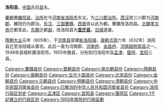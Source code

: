 '''洛阳县'''，[[中国|中国]]古旧[[县|县]]名。

[[秦朝|秦朝]]置[[雒阳县|雒阳县]]，[[治所|治所]]在今[[河南省|河南省]][[洛阳市|洛阳市]]东北。为[[三川郡|三川郡]][[治所|治所]]。[[西汉|西汉]]改三川郡为[[河南郡|河南郡]]，雒阳仍为郡治。[[东汉|东汉]]、[[三国|三国]][[曹魏|曹魏]]、[[西晋|西晋]]皆以此为都。曹魏改洛阳县。[[北魏孝文帝|北魏孝文帝]]迁都至此，[[东魏|东魏]]迁都[[邺城|邺]]，改洛阳县为'''[[宜迁县|宜迁县]]'''，[[汉魏洛阳故城|旧城]]遂废。

[[隋朝|隋朝]][[大业_(年号)|大业]]元年（605年），于[[河南县_(汉朝)|河南县]]营建[[隋唐洛阳城遗址|新洛阳城]]，[[唐朝|唐朝]][[貞觀_(唐朝)|贞观]]六年（632年）洛阳县迁至洛阳城从善坊。此后一直为河南郡、[[河南府|河南府]]、[[金昌府|金昌府]]、[[河南路_(金朝)|河南路]][[附郭县|附郭县]]之一。1948年县城析置洛阳市。1955年撤县，分别划归洛阳市及[[孟津县|孟津]]、[[偃师县|偃师]]、[[宜阳县|宜阳]]三县。

{{中华民国河南省行政区划}}
{{河南行政区划小作品}}
{{DEFAULTSORT:L}}
[[Category:曹魏县份|Category:曹魏县份]]
[[Category:晋朝县份|Category:晋朝县份]]
[[Category:南北朝县份|Category:南北朝县份]]
[[Category:隋朝县份|Category:隋朝县份]]
[[Category:唐朝县份|Category:唐朝县份]]
[[Category:五代十国县份|Category:五代十国县份]]
[[Category:北宋县份|Category:北宋县份]]
[[Category:金朝县份|Category:金朝县份]]
[[Category:元朝县份|Category:元朝县份]]
[[Category:明朝县份|Category:明朝县份]]
[[Category:清朝县份|Category:清朝县份]]
[[Category:中华民国河南省县份|Category:中华民国河南省县份]]
[[Category:已撤消的中华人民共和国河南省县份|Category:已撤消的中华人民共和国河南省县份]]
[[Category:洛阳行政区划史|Category:洛阳行政区划史]]
[[Category:孟津区|Category:孟津区]]
[[Category:宜阳县|Category:宜阳县]]
[[Category:偃师区|Category:偃师区]]
[[Category:1千纪建立的行政区划|Category:1千纪建立的行政区划]]
[[Category:1955年廢除的行政區劃|Category:1955年廢除的行政區劃]]